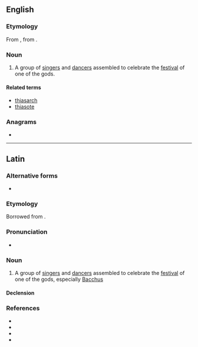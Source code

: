 ==English==

===Etymology===
From {{etyl|la|en}}, from {{der|en|grc|θίασος}}.

===Noun===
{{en-noun|thiasi}}

# {{lb|en|historical|Ancient Greece}} A group of [[singer]]s and [[dancer]]s assembled to celebrate the [[festival]] of one of the gods.

====Related terms====
* [[thiasarch]]
* [[thiasote]]

===Anagrams===
* {{anagrams|en|a=ahisstu|shiatsu}}

----

==Latin==

===Alternative forms===
* {{alter|la|thyasus}}

===Etymology===
Borrowed from {{bor|la|grc|θῐ́ᾰσος}}.

===Pronunciation===
* {{la-IPA}}

===Noun===
{{la-noun|thiasus|thiasī|m|second}}

# A group of [[singer]]s and [[dancer]]s assembled to celebrate the [[festival]] of one of the gods, especially [[Bacchus]]

====Declension====
{{la-ndecl|thiasus<2>}}

===References===
* {{R:L&S}}
* {{R:Elementary Lewis}}
* {{R:Gaffiot}}
* {{R:Peck}}